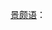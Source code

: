 <includeonly>[[景颇语]]：{{lang|kac-Latn|{{{1}}}}}</includeonly><noinclude>
{{documentation|Template:Lang-x/doc}}

</noinclude>